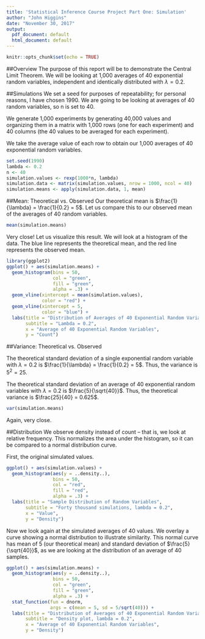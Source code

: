```yaml
---
title: 'Statistical Inference Course Project Part One: Simulation'
author: "John Higgins"
date: "November 30, 2017"
output:
  pdf_document: default
  html_document: default
---
```


```r
knitr::opts_chunk$set(echo = TRUE)
```

##Overview
The purpose of this report will be to demonstrate the Central Limit Theorem.
We will be looking at 1,000 averages of 40 exponential random variables,
independent and identically distributed with $\lambda = 0.2$.

##Simulations
We set a seed for purposes of repeatability; for personal reasons, I have
chosen 1990. We are going to be looking at averages of 40 random variables,
so n is set to 40.

We generate 1,000 experiments by generating 40,000 values
and organizing them in a matrix with 1,000 rows (one for each experiment)
and 40 columns (the 40 values to be averaged for each experiment).

We take the average value of each row to obtain our 1,000 averages of 40
exponential random variables.

```r
set.seed(1990)
lambda <- 0.2
n <- 40
simulation.values <- rexp(1000*n, lambda)
simulation.data <- matrix(simulation.values, nrow = 1000, ncol = 40)
simulation.means <- apply(simulation.data, 1, mean)
```

##Mean: Theoretical vs. Observed
Our theoretical mean is $\frac{1}{\lambda} = \frac{1}{0.2} = 5$. Let us compare
this to our observed mean of the averages of 40 random variables.

```r
mean(simulation.means)
```

Very close! Let us visualize this result. We will look at a histogram of the
data. The blue line represents the theoretical mean, and the red line
represents the observed mean.

```r
library(ggplot2)
ggplot() + aes(simulation.means) +
  geom_histogram(bins = 50,
                 col = "green",
                 fill = "green",
                 alpha = .3) + 
  geom_vline(xintercept = mean(simulation.values),
             color = "red") + 
  geom_vline(xintercept = 5,
             color = "blue") +
  labs(title = "Distribution of Averages of 40 Exponential Random Variables",
       subtitle = "Lambda = 0.2",
       x = "Average of 40 Exponential Random Variables",
       y = "Count")
```

##Variance: Theoretical vs. Observed

The theoretical standard deviation of a single exponential random variable
with $\lambda = 0.2$ is $\frac{1}{\lambda} = \frac{1}{0.2} = 5$.
Thus, the variance is $5^2 = 25$.

The theoretical standard deviation of an average of 40 exponential random
variables with $\lambda = 0.2$ is $\frac{5}{\sqrt{40}}$. Thus, the
theoretical variance is $\frac{25}{40} = 0.625$.

```r
var(simulation.means)
```

Again, very close.

##Distribution
We observe density instead of count -- that is, we look at relative frequency.
This normalizes the area under the histogram, so it can be compared to a normal
distribution curve.

First, the original simulated values.

```r
ggplot() + aes(simulation.values) + 
  geom_histogram(aes(y = ..density..),
                 bins = 50,
                 col = "red",
                 fill = "red",
                 alpha = .3) +
  labs(title = "Sample Distribution of Random Variables",
       subtitle = "Forty thousand simulations, lambda = 0.2",
       x = "Value",
       y = "Density")
```

Now we look again at the simulated averages of 40 values. We overlay a curve showing a normal distribution to
illustrate similarity. This normal curve has mean of 5 (our theoretical mean)
and standard deviation of $\frac{5}{\sqrt{40}}$, as we are looking at the
distribution of an average of 40 samples.

```r
ggplot() + aes(simulation.means) +
  geom_histogram(aes(y = ..density..),
                 bins = 50,
                 col = "green",
                 fill = "green",
                 alpha = .3) + 
  stat_function(fun = dnorm,
                args = c(mean = 5, sd = 5/sqrt(40))) +
  labs(title = "Distribution of Averages of 40 Exponential Random Variables",
       subtitle = "Density plot, lambda = 0.2",
       x = "Average of 40 Exponential Random Variables",
       y = "Density")
```
